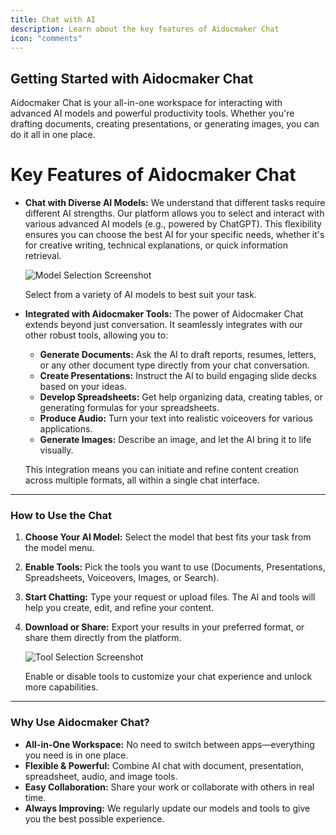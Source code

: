 ```yaml
---
title: Chat with AI
description: Learn about the key features of Aidocmaker Chat
icon: "comments"
---
```


## Getting Started with Aidocmaker Chat

Aidocmaker Chat is your all-in-one workspace for interacting with advanced AI models and powerful productivity tools. Whether you're drafting documents, creating presentations, or generating images, you can do it all in one place.

# Key Features of Aidocmaker Chat

*   **Chat with Diverse AI Models:** We understand that different tasks require different AI strengths. Our platform allows you to select and interact with various advanced AI models (e.g., powered by ChatGPT). This flexibility ensures you can choose the best AI for your specific needs, whether it's for creative writing, technical explanations, or quick information retrieval.

    <img
      src="/getting-started/images/chat_models_selection.png"
      alt="Model Selection Screenshot"
      className="rounded-2xl"
    />
    <div style={{textAlign: 'center', fontStyle: 'italic', marginBottom: '1em'}}>Select from a variety of AI models to best suit your task.</div>

*   **Integrated with Aidocmaker Tools:** The power of Aidocmaker Chat extends beyond just conversation. It seamlessly integrates with our other robust tools, allowing you to:
    *   **Generate Documents:** Ask the AI to draft reports, resumes, letters, or any other document type directly from your chat conversation.
    *   **Create Presentations:** Instruct the AI to build engaging slide decks based on your ideas.
    *   **Develop Spreadsheets:** Get help organizing data, creating tables, or generating formulas for your spreadsheets.
    *   **Produce Audio:** Turn your text into realistic voiceovers for various applications.
    *   **Generate Images:** Describe an image, and let the AI bring it to life visually.

    This integration means you can initiate and refine content creation across multiple formats, all within a single chat interface.

---

### How to Use the Chat

1. **Choose Your AI Model:** Select the model that best fits your task from the model menu.
2. **Enable Tools:** Pick the tools you want to use (Documents, Presentations, Spreadsheets, Voiceovers, Images, or Search).
3. **Start Chatting:** Type your request or upload files. The AI and tools will help you create, edit, and refine your content.
4. **Download or Share:** Export your results in your preferred format, or share them directly from the platform.

    <img
        src="/getting-started/images/chat_tools_selection.png"
        alt="Tool Selection Screenshot"
        className="rounded-2xl"
    />
    <div style={{textAlign: 'center', fontStyle: 'italic', marginBottom: '1em'}}>Enable or disable tools to customize your chat experience and unlock more capabilities.</div>


---

### Why Use Aidocmaker Chat?

- **All-in-One Workspace:** No need to switch between apps—everything you need is in one place.
- **Flexible & Powerful:** Combine AI chat with document, presentation, spreadsheet, audio, and image tools.
- **Easy Collaboration:** Share your work or collaborate with others in real time.
- **Always Improving:** We regularly update our models and tools to give you the best possible experience.
